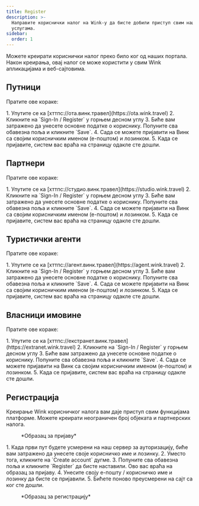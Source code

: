 ```yaml
---
title: Register
description: >-
  Направите кориснички налог на Wink-у да бисте добили приступ свим нашим
  услугама.
sidebar:
  order: 1
---
```


Можете креирати кориснички налог преко било ког од наших портала. Након креирања, овај налог се може користити у свим Wink апликацијама и веб-сајтовима.

## Путници

Пратите ове кораке:

<Steps>
  1. Упутите се ка [хттпс://ота.винк.травел](https://ota.wink.travel)
  2. Кликните на `Sign-In / Register` у горњем десном углу
  3. Биће вам затражено да унесете основне податке о кориснику. Попуните сва обавезна поља и кликните `Save`.
  4. Сада се можете пријавити на Винк са својим корисничким именом (е-поштом) и лозинком.
  5. Када се пријавите, систем вас враћа на страницу одакле сте дошли.
</Steps>


## Партнери

Пратите ове кораке:

<Steps>
  1. Упутите се ка [хттпс://студио.винк.травел](https://studio.wink.travel)
  2. Кликните на `Sign-In / Register` у горњем десном углу
  3. Биће вам затражено да унесете основне податке о кориснику. Попуните сва обавезна поља и кликните `Save`.
  4. Сада се можете пријавити на Винк са својим корисничким именом (е-поштом) и лозинком.
  5. Када се пријавите, систем вас враћа на страницу одакле сте дошли.
</Steps>


## Туристички агенти

Пратите ове кораке:

<Steps>
  1. Упутите се ка [хттпс://агент.винк.травел](https://agent.wink.travel)
  2. Кликните на `Sign-In / Register` у горњем десном углу
  3. Биће вам затражено да унесете основне податке о кориснику. Попуните сва обавезна поља и кликните `Save`.
  4. Сада се можете пријавити на Винк са својим корисничким именом (е-поштом) и лозинком.
  5. Када се пријавите, систем вас враћа на страницу одакле сте дошли.
</Steps>


## Власници имовине

Пратите ове кораке:

<Steps>
  1. Упутите се ка [хттпс://екстранет.винк.травел](https://extranet.wink.travel)
  2. Кликните на `Sign-In / Register` у горњем десном углу
  3. Биће вам затражено да унесете основне податке о кориснику. Попуните сва обавезна поља и кликните `Save`.
  4. Сада се можете пријавити на Винк са својим корисничким именом (е-поштом) и лозинком.
  5. Када се пријавите, систем вас враћа на страницу одакле сте дошли.
</Steps>


## Регистрација

Креирање Wink корисничког налога вам даје приступ свим функцијама платформе. Можете креирати неограничен број објеката и партнерских налога.

<figure>
  <CloudinaryImage width="350" height="553" resize="scale" quality="best" alt="Пријава" src="academy/sign-in" errorImage="noimage_opaque_nyrtl0.png" />

  <figcaption>*Образац за пријаву*</figcaption>
</figure>


<Steps>
  1. Када први пут будете усмерени на наш сервер за ауторизацију, биће вам затражено да унесете своје корисничко име и лозинку.
  2. Уместо тога, кликните на `Create account` дугме.
  3. Попуните сва обавезна поља и кликните `Register` да бисте наставили. Ово вас враћа на образац за пријаву.
  4. Унесите своју е-пошту / корисничко име и лозинку да бисте се пријавили.
  5. Бићете поново преусмерени на сајт са ког сте дошли.
</Steps>


<figure>
  <CloudinaryImage width="350" height="615" resize="scale" quality="best" alt="Региструј се" src="academy/register" errorImage="noimage_opaque_nyrtl0.png" />

  <figcaption>*Образац за регистрацију*</figcaption>
</figure>

